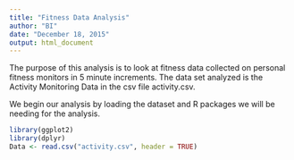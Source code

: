 ```yaml
---
title: "Fitness Data Analysis"
author: "BI"
date: "December 18, 2015"
output: html_document
---
```


The purpose of this analysis is to look at fitness data collected on personal fitness monitors in 5 minute increments. The data set analyzed is the Activity Monitoring Data in the csv file activity.csv.

We begin our analysis by loading the dataset and R packages we will be needing for the analysis.
```r
library(ggplot2)
library(dplyr)
Data <- read.csv("activity.csv", header = TRUE)
```

